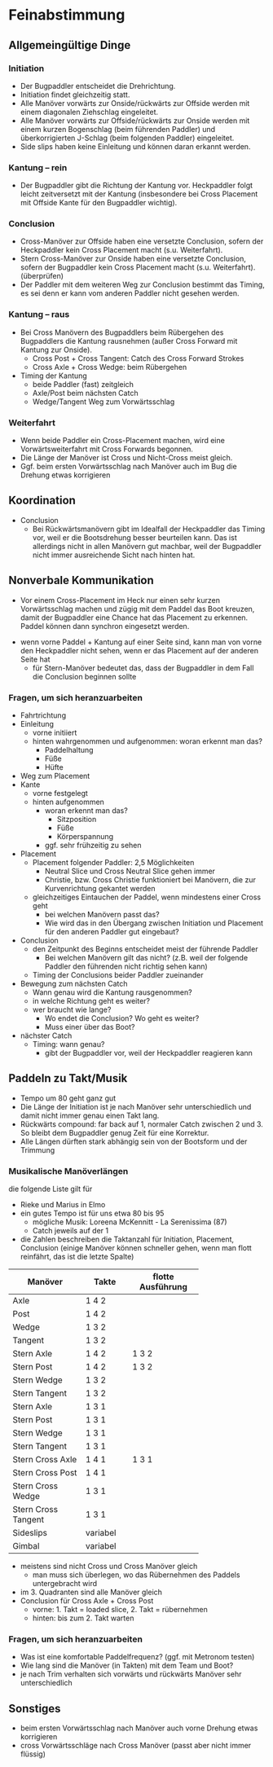 # Feinabstimmung {.unnumbered}

## Allgemeingültige Dinge

### Initiation

- Der Bugpaddler entscheidet die Drehrichtung.
- Initiation findet gleichzeitig statt.
- Alle Manöver vorwärts zur Onside/rückwärts zur Offside werden mit einem diagonalen Ziehschlag eingeleitet.
- Alle Manöver vorwärts zur Offside/rückwärts zur Onside werden mit einem kurzen Bogenschlag (beim führenden Paddler) und überkorrigierten J-Schlag (beim folgenden Paddler) eingeleitet. 
- Side slips haben keine Einleitung und können daran erkannt werden.

### Kantung -- rein

- Der Bugpaddler gibt die Richtung der Kantung vor. Heckpaddler folgt leicht zeitversetzt mit der Kantung (insbesondere bei Cross Placement mit Offside Kante für den Bugpaddler wichtig).

### Conclusion

- Cross-Manöver zur Offside haben eine versetzte Conclusion, sofern der Heckpaddler kein Cross Placement macht (s.u. Weiterfahrt).
- Stern Cross-Manöver zur Onside haben eine versetzte Conclusion, sofern der Bugpaddler kein Cross Placement macht (s.u. Weiterfahrt). (überprüfen)
- Der Paddler mit dem weiteren Weg zur Conclusion bestimmt das Timing, es sei denn er kann vom anderen Paddler nicht gesehen werden.

### Kantung -- raus

- Bei Cross Manövern des Bugpaddlers beim Rübergehen des Bugpaddlers die Kantung rausnehmen (außer Cross Forward mit Kantung zur Onside).
  - Cross Post + Cross Tangent: Catch des Cross Forward Strokes
  - Cross Axle + Cross Wedge: beim Rübergehen
- Timing der Kantung 
  - beide Paddler (fast) zeitgleich
  - Axle/Post beim nächsten Catch
  - Wedge/Tangent Weg zum Vorwärtsschlag

### Weiterfahrt

- Wenn beide Paddler ein Cross-Placement machen, wird eine Vorwärtsweiterfahrt mit Cross Forwards begonnen. 
- Die Länge der Manöver ist Cross und Nicht-Cross meist gleich.
- Ggf. beim ersten Vorwärtsschlag nach Manöver auch im Bug die Drehung etwas korrigieren


## Koordination

- Conclusion
  - Bei Rückwärtsmanövern gibt im Idealfall der Heckpaddler das Timing vor, weil er die Bootsdrehung besser beurteilen kann. Das ist allerdings nicht in allen Manövern gut machbar, weil der Bugpaddler nicht immer ausreichende Sicht nach hinten hat.

<!-- - Cross-Placement im Bug: Im Heck kann die Conclusion verzögert gemacht werden, um dem Bug-Paddler Zeit zu geben, das Paddel wieder auf die Onside zu bringen (wenn kein Cross Vorwärtsschlag anschließt). -->

## Nonverbale Kommunikation

<!-- - Das Einleiten der Kantung kann man von hinten teilweise schon an den Füßen des Bug-Paddlers erkennen. Alle Körperbewegungen beobachten. Wahrscheinlich stark abhängig vom jeweiligen Paddler.  -->
<!-- - Einleitungsschläge (damit der Heckpaddler es sehen kann) -->
<!--   - Onside Drehung: 45° Ziehschlag -->
<!--   - Offside Drehung: Bugdrückschlag/kurzer Bugbogenschlag (so 30° oder so) -->
<!--   - Stern Onside Drehung: überkorrigierter Rückwärtsschlag (nicht compound!) -->
<!--   - Stern Offside Drehung: rückwärts 45° Ziehschlag -->
<!--   - Auch Rückwärtsmanöver leitet am besten der Bug-Paddler ein, weil der Heck-Paddler dann folgen kann.  -->
- Vor einem Cross-Placement im Heck nur einen sehr kurzen Vorwärtsschlag machen und zügig mit dem Paddel das Boot kreuzen, damit der Bugpaddler eine Chance hat das Placement zu erkennen. Paddel können dann synchron eingesetzt werden.
<!-- - Sideslips erkennt man an Placement ohne Initiation -->

<!-- - wenn wir beide ein Cross Placement machen, folgt direkt ein Cross Forward stroke (wenn es vorwärts weiter geht), Timing des Kantung rausnehmens dabei -->
<!--   - Cross Post + Cross Tangent: Catch -->
<!--   - Cross Axle + Cross Wedge: rübergehen -->
- wenn vorne Paddel + Kantung auf einer Seite sind, kann man von vorne den Heckpaddler nicht sehen, wenn er das Placement auf der anderen Seite hat
  - für Stern-Manöver bedeutet das, dass der Bugpaddler in dem Fall die Conclusion beginnen sollte

### Fragen, um sich heranzuarbeiten

- Fahrtrichtung
- Einleitung 
  - vorne initiiert
  - hinten wahrgenommen und aufgenommen: woran erkennt man das?
    - Paddelhaltung
    - Füße
    - Hüfte
- Weg zum Placement
- Kante
  - vorne festgelegt
  - hinten aufgenommen
    - woran erkennt man das?
      - Sitzposition
      - Füße
      - Körperspannung
    - ggf. sehr frühzeitig zu sehen
- Placement
  - Placement folgender Paddler: 2,5 Möglichkeiten
    - Neutral Slice und Cross Neutral Slice gehen immer
    - Christie, bzw. Cross Christie funktioniert bei Manövern, die zur Kurvenrichtung gekantet werden
  - gleichzeitiges Eintauchen der Paddel, wenn mindestens einer Cross geht
    - bei welchen Manövern passt das?
    - Wie wird das in den Übergang zwischen Initiation und Placement für den anderen Paddler gut eingebaut?
- Conclusion
  - den Zeitpunkt des Beginns entscheidet meist der führende Paddler
    - Bei welchen Manövern gilt das nicht? (z.B. weil der folgende Paddler den führenden nicht richtig sehen kann)
  - Timing der Conclusions beider Paddler zueinander
- Bewegung zum nächsten Catch
  - Wann genau wird die Kantung rausgenommen?
  - in welche Richtung geht es weiter?
  - wer braucht wie lange?
    - Wo endet die Conclusion? Wo geht es weiter?
    - Muss einer über das Boot?
- nächster Catch
  - Timing: wann genau?
    - gibt der Bugpaddler vor, weil der Heckpaddler reagieren kann

## Paddeln zu Takt/Musik

- Tempo um 80 geht ganz gut
- Die Länge der Initiation ist je nach Manöver sehr unterschiedlich und damit nicht immer genau einen Takt lang. 
- Rückwärts compound: far back auf 1, normaler Catch zwischen 2 und 3. So bleibt dem Bugpaddler genug Zeit für eine Korrektur.
- Alle Längen dürften stark abhängig sein von der Bootsform und der Trimmung

### Musikalische Manöverlängen

die folgende Liste gilt für

- Rieke und Marius in Elmo
- ein gutes Tempo ist für uns etwa 80 bis 95
  - mögliche Musik: Loreena McKennitt - La Serenissima (87)
  - Catch jeweils auf der 1
- die Zahlen beschreiben die Taktanzahl für Initiation, Placement, Conclusion (einige Manöver können schneller gehen, wenn man flott reinfährt, das ist die letzte Spalte)

+---------------------+----------+-------------------+
| Manöver             | Takte    | flotte Ausführung |
+=====================+==========+===================+
| Axle                | 1 4 2    |                   |
+---------------------+----------+-------------------+
| Post                | 1 4 2    |                   |
+---------------------+----------+-------------------+
| Wedge               | 1 3 2    |                   |
+---------------------+----------+-------------------+
| Tangent             | 1 3 2    |                   |
+---------------------+----------+-------------------+
| Stern Axle          | 1 4 2    | 1 3 2             |
+---------------------+----------+-------------------+
| Stern Post          | 1 4 2    | 1 3 2             |
+---------------------+----------+-------------------+
| Stern Wedge         | 1 3 2    |                   |
+---------------------+----------+-------------------+
| Stern Tangent       | 1 3 2    |                   |
+---------------------+----------+-------------------+
| Stern Axle          | 1 3 1    |                   |
+---------------------+----------+-------------------+
| Stern Post          | 1 3 1    |                   |
+---------------------+----------+-------------------+
| Stern Wedge         | 1 3 1    |                   |
+---------------------+----------+-------------------+
| Stern Tangent       | 1 3 1    |                   |
+---------------------+----------+-------------------+
| Stern Cross Axle    | 1 4 1    | 1 3 1             |
+---------------------+----------+-------------------+
| Stern Cross Post    | 1 4 1    |                   |
+---------------------+----------+-------------------+
| Stern Cross Wedge   | 1 3 1    |                   |
+---------------------+----------+-------------------+
| Stern Cross Tangent | 1 3 1    |                   |
+---------------------+----------+-------------------+
| Sideslips           | variabel |                   |
+---------------------+----------+-------------------+
| Gimbal              | variabel |                   |
+---------------------+----------+-------------------+

- meistens sind nicht Cross und Cross Manöver gleich
  - man muss sich überlegen, wo das Rübernehmen des Paddels untergebracht wird
- im 3. Quadranten sind alle Manöver gleich
- Conclusion für Cross Axle + Cross Post
  - vorne: 1. Takt = loaded slice, 2. Takt = rübernehmen
  - hinten: bis zum 2. Takt warten


### Fragen, um sich heranzuarbeiten

- Was ist eine komfortable Paddelfrequenz? (ggf. mit Metronom testen)
- Wie lang sind die Manöver (in Takten) mit dem Team und Boot?
- je nach Trim verhalten sich vorwärts und rückwärts Manöver sehr unterschiedlich

## Sonstiges

- beim ersten Vorwärtsschlag nach Manöver auch vorne Drehung etwas korrigieren
- cross Vorwärtsschläge nach Cross Manöver (passt aber nicht immer flüssig)